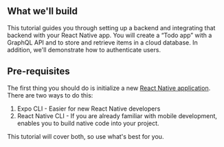 ## What we'll build

This tutorial guides you through setting up a backend and integrating that backend with your React Native app. You will create a “Todo app” with a GraphQL API and to store and retrieve items in a cloud database. In addition, we'll demonstrate how to authenticate users.

## Pre-requisites

The first thing you should do is initialize a new <a href="https://facebook.github.io/react-native/docs/getting-started" target="_blank">React Native application</a>. There are two ways to do this:

1. Expo CLI - Easier for new React Native developers
2. React Native CLI - If you are already familiar with mobile development, enables you to build native code into your project.

This tutorial will cover both, so use what's best for you.